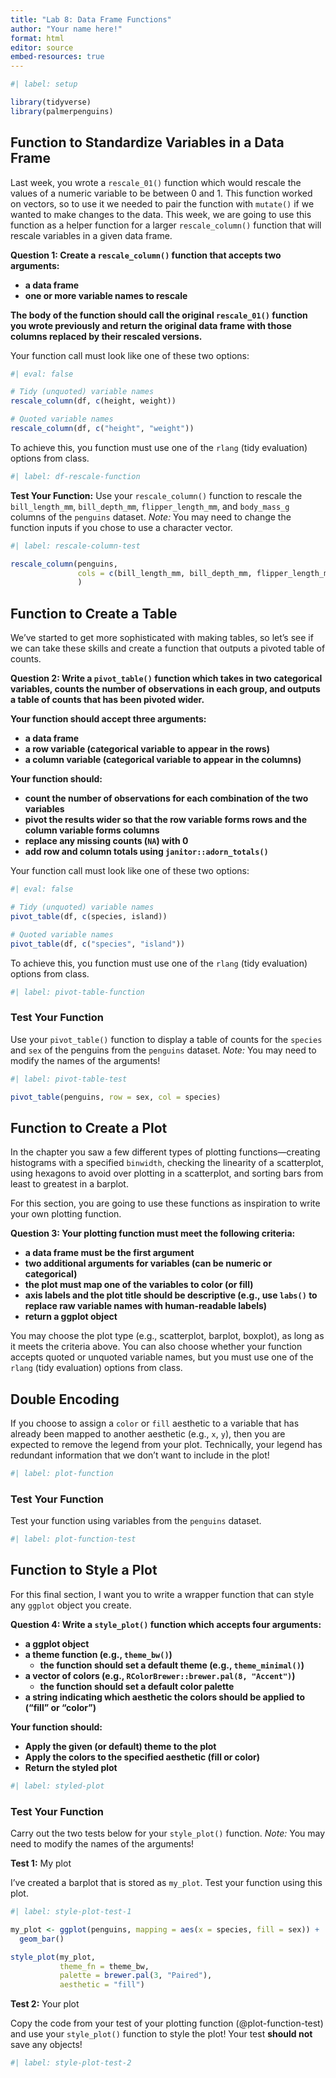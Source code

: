 ```yaml
---
title: "Lab 8: Data Frame Functions"
author: "Your name here!"
format: html
editor: source
embed-resources: true
---
```


```r
#| label: setup

library(tidyverse)
library(palmerpenguins)
```

## Function to Standardize Variables in a Data Frame

Last week, you wrote a `rescale_01()` function which would rescale the values of
a numeric variable to be between 0 and 1. This function worked on vectors, so 
to use it we needed to pair the function with `mutate()` if we wanted to make
changes to the data. This week, we are going to use this function as a helper
function for a larger `rescale_column()` function that will rescale variables in
a given data frame. 

**Question 1: Create a `rescale_column()` function that accepts two arguments:**

- **a data frame**
- **one or more variable names to rescale**


**The body of the function should call the original `rescale_01()` function you wrote previously and return the original data frame with those columns replaced by their rescaled versions.**

::: callout-important
Your function call must look like one of these two options:

```r
#| eval: false

# Tidy (unquoted) variable names
rescale_column(df, c(height, weight))

# Quoted variable names
rescale_column(df, c("height", "weight"))
```

To achieve this, you function must use one of the `rlang` (tidy evaluation) options from class.
:::

```r
#| label: df-rescale-function

```

**Test Your Function:** Use your `rescale_column()` function to rescale the 
`bill_length_mm`, `bill_depth_mm`, `flipper_length_mm`, and `body_mass_g` 
columns of the `penguins` dataset. *Note:* You may need to change the function
inputs if you chose to use a character vector.

```r
#| label: rescale-column-test

rescale_column(penguins, 
               cols = c(bill_length_mm, bill_depth_mm, flipper_length_mm, body_mass_g)
               )


```

## Function to Create a Table

We've started to get more sophisticated with making tables, so let's see if 
we can take these skills and create a function that outputs a pivoted table of 
counts. 

**Question 2: Write a `pivot_table()` function which takes in two categorical variables, 
counts the number of observations in each group, and outputs a table of counts
that has been pivoted wider.** 

**Your function should accept three arguments:**

- **a data frame**
- **a row variable (categorical variable to appear in the rows)**
- **a column variable (categorical variable to appear in the columns)**

**Your function should:**

- **count the number of observations for each combination of the two variables**
- **pivot the results wider so that the row variable forms rows and the column variable forms columns**
- **replace any missing counts (`NA`) with 0**
- **add row and column totals using `janitor::adorn_totals()`**

::: callout-important
Your function call must look like one of these two options:

```r
#| eval: false

# Tidy (unquoted) variable names
pivot_table(df, c(species, island))

# Quoted variable names
pivot_table(df, c("species", "island"))
```

To achieve this, you function must use one of the `rlang` (tidy evaluation) options from class.
:::

```r
#| label: pivot-table-function


```

### Test Your Function

Use your `pivot_table()` function to display a table of counts for the `species`
and `sex` of the penguins from the `penguins` dataset. *Note:* You may need to
modify the names of the arguments! 

```r
#| label: pivot-table-test

pivot_table(penguins, row = sex, col = species)
```


## Function to Create a Plot

In the chapter you saw a few different types of plotting functions---creating 
histograms with a specified `binwidth`, checking the linearity of a scatterplot,
using hexagons to avoid over plotting in a scatterplot, and sorting bars from 
least to greatest in a barplot. 

For this section, you are going to use these functions as inspiration to write 
your own plotting function. 

**Question 3: Your plotting function must meet the following criteria:**

- **a data frame must be the first argument**
- **two additional arguments for variables (can be numeric or categorical)**
- **the plot must map one of the variables to color (or fill)**
- **axis labels and the plot title should be descriptive (e.g., use `labs()` to replace raw variable names with human-readable labels)**
- **return a ggplot object**

You may choose the plot type (e.g., scatterplot, barplot, boxplot), as long as
it meets the criteria above. You can also choose whether your function accepts
quoted or unquoted variable names, but you must use one of the 
`rlang` (tidy evaluation) options from class.

::: {.callout-important}
# Double Encoding

If you choose to assign a `color` or `fill` aesthetic to a variable that has 
already been mapped to another aesthetic (e.g., `x`, `y`), then you are 
expected to remove the legend from your plot. Technically, your legend has 
redundant information that we don't want to include in the plot!
:::

```r
#| label: plot-function


```

### Test Your Function

Test your function using variables from the `penguins` dataset. 

```r
#| label: plot-function-test


```

## Function to Style a Plot

For this final section, I want you to write a wrapper function that can 
style any `ggplot` object you create. 

**Question 4: Write a `style_plot()` function which accepts four arguments:**

- **a ggplot object**
- **a theme function (e.g., `theme_bw()`)**
    + **the function should set a default theme (e.g., `theme_minimal()`)**
- **a vector of colors (e.g., `RColorBrewer::brewer.pal(8, "Accent")`)**
    + **the function should set a default color palette**
- **a string indicating which aesthetic the colors should be applied to ("fill" or "color")**

**Your function should:**

- **Apply the given (or default) theme to the plot**
- **Apply the colors to the specified aesthetic (fill or color)**
- **Return the styled plot**

```r
#| label: styled-plot


```

### Test Your Function

Carry out the two tests below for your `style_plot()` function. *Note:* You may
need to modify the names of the arguments!

**Test 1:** My plot

I've created a barplot that is stored as `my_plot`. Test your function using
this plot. 

```r
#| label: style-plot-test-1

my_plot <- ggplot(penguins, mapping = aes(x = species, fill = sex)) + 
  geom_bar()

style_plot(my_plot, 
           theme_fn = theme_bw, 
           palette = brewer.pal(3, "Paired"), 
           aesthetic = "fill")
```

**Test 2:** Your plot

Copy the code from your test of your plotting function (@plot-function-test) 
and use your `style_plot()` function to style the plot! Your test **should not**
save any objects!

```r
#| label: style-plot-test-2

```
